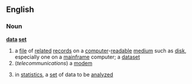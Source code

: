 ==English==
===Noun===
'''[[data]] [[set]]'''
#a [[file]] of [[related]] [[record]]s on a [[computer]]-[[readable]] [[medium]] such as [[disk]], especially one on a [[mainframe]] computer; a [[dataset]]
#(''telecommunications'') a [[modem]]
#{{mathematics}} in [[statistics]], a [[set]] of data to be [[analyze]]d